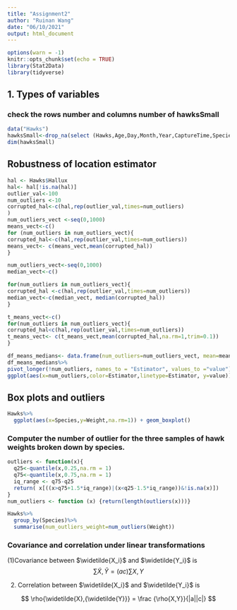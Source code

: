 ```yaml
---
title: "Assignment2"
author: "Ruinan Wang"
date: "06/10/2021"
output: html_document
---
```


```r
options(warn = -1)
knitr::opts_chunk$set(echo = TRUE)
library(Stat2Data)
library(tidyverse)
```

## 1. Types of variables
### check the rows number and columns number of hawksSmall
```r
data("Hawks")
hawksSmall<-drop_na(select (Hawks,Age,Day,Month,Year,CaptureTime,Species,Wing,Weight,Tail))
dim(hawksSmall)
```

## Robustness of location estimator


```r
hal <- Hawks$Hallux
hal<- hal[!is.na(hal)]
outlier_val<-100
num_outliers <-10
corrupted_hal<-c(hal,rep(outlier_val,times=num_outliers)
)
num_outliers_vect <-seq(0,1000)
means_vect<-c()
for (num_outliers in num_outliers_vect){
corrupted_hal<-c(hal,rep(outlier_val,times=num_outliers))
means_vect<- c(means_vect,mean(corrupted_hal))
}

num_outliers_vect<-seq(0,1000)
median_vect<-c()

for(num_outliers in num_outliers_vect){
corrupted_hal <-c(hal,rep(outlier_val,times=num_outliers))
median_vect<-c(median_vect, median(corrupted_hal))
}

t_means_vect<-c()
for(num_outliers in num_outliers_vect){
corrupted_hal<c(hal,rep(outlier_val,times=num_outliers))
t_means_vect<- c(t_means_vect,mean(corrupted_hal,na.rm=1,trim=0.1))
}

df_means_medians<- data.frame(num_outliers=num_outliers_vect, mean=means_vect, t_mean= t_means_vect, median=median_vect)
df_means_medians%>%
pivot_longer(!num_outliers, names_to = "Estimator", values_to ="value")%>%
ggplot(aes(x=num_outliers,color=Estimator,linetype=Estimator, y=value)) + geom_line()+xlab("Number of outliners")
```

## Box plots and outliers
```r
Hawks%>%
  ggplot(aes(x=Species,y=Weight,na.rm=1)) + geom_boxplot()
```


### Computer the number of outlier for the three samples of hawk weights broken down by species.
```r
outliers <- function(x){
  q25<-quantile(x,0.25,na.rm = 1)
  q75<-quantile(x,0.75,na.rm = 1)
  iq_range <- q75-q25
  return( x[((x>q75+1.5*iq_range)|(x<q25-1.5*iq_range))&!is.na(x)])
}
num_outliers <- function (x) {return(length(outliers(x)))}

Hawks%>%
  group_by(Species)%>%
  summarise(num_outliers_weight=num_outliers(Weight))
```


### Covariance and correlation under linear transformations

(1)Covariance between $\widetilde{X_i}$ and $\widetilde{Y_i}$ is
$$
  \sum\widetilde{X},\widetilde{Y} = (ac)\sum{X},{Y}
$$

(2) Correlation between $\widetilde{X_i}$ and $\widetilde{Y_i}$ is

$$
\rho{\widetilde{X},{\widetilde{Y}}} = \frac {\rho{X,Y}}{|a||c|}
$$

